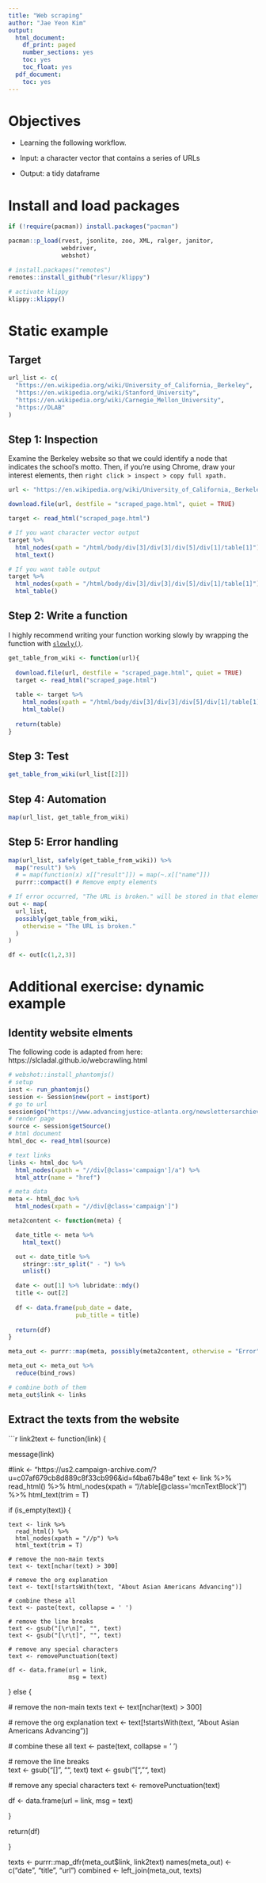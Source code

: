 ```yaml
---
title: "Web scraping"
author: "Jae Yeon Kim"
output:
  html_document:
    df_print: paged
    number_sections: yes
    toc: yes
    toc_float: yes
  pdf_document:
    toc: yes
---
```


# Objectives 

- Learning the following workflow. 

- Input: a character vector that contains a series of URLs

- Output: a tidy dataframe

# Install and load packages

```r
if (!require(pacman)) install.packages("pacman")

pacman::p_load(rvest, jsonlite, zoo, XML, ralger, janitor,
               webdriver,
               webshot)

# install.packages("remotes")
remotes::install_github("rlesur/klippy")

# activate klippy
klippy::klippy()
```

# Static example 

## Target 

```r
url_list <- c(
  "https://en.wikipedia.org/wiki/University_of_California,_Berkeley",
  "https://en.wikipedia.org/wiki/Stanford_University",
  "https://en.wikipedia.org/wiki/Carnegie_Mellon_University",
  "https://DLAB"
)
```

## Step 1: Inspection 

Examine the Berkeley website so that we could identify a node that indicates the school's motto. Then, if you're using Chrome, draw your interest elements, then `right click > inspect > copy full xpath.`

```r
url <- "https://en.wikipedia.org/wiki/University_of_California,_Berkeley"

download.file(url, destfile = "scraped_page.html", quiet = TRUE)

target <- read_html("scraped_page.html")

# If you want character vector output
target %>%
  html_nodes(xpath = "/html/body/div[3]/div[3]/div[5]/div[1]/table[1]") %>%
  html_text() 

# If you want table output 
target %>%
  html_nodes(xpath = "/html/body/div[3]/div[3]/div[5]/div[1]/table[1]") %>%
  html_table()
```

## Step 2: Write a function 

I highly recommend writing your function working slowly by wrapping the function with [`slowly()`](https://purrr.tidyverse.org/reference/insistently.html).

```r
get_table_from_wiki <- function(url){
  
  download.file(url, destfile = "scraped_page.html", quiet = TRUE)
  target <- read_html("scraped_page.html")
  
  table <- target %>%
    html_nodes(xpath = "/html/body/div[3]/div[3]/div[5]/div[1]/table[1]") %>%
    html_table() 
  
  return(table)
}
```

## Step 3: Test

```r
get_table_from_wiki(url_list[[2]])
```

## Step 4: Automation 

```r
map(url_list, get_table_from_wiki)
```

## Step 5: Error handling 

```r
map(url_list, safely(get_table_from_wiki)) %>%
  map("result") %>% 
  # = map(function(x) x[["result"]]) = map(~.x[["name"]])
  purrr::compact() # Remove empty elements
```

```r
# If error occurred, "The URL is broken." will be stored in that element(s).
out <- map(
  url_list,
  possibly(get_table_from_wiki,
    otherwise = "The URL is broken."
  )
)

df <- out[c(1,2,3)] 
```

# Additional exercise: dynamic example 

## Identity website elments 

The following code is adapted from here: https://slcladal.github.io/webcrawling.html

```r
# webshot::install_phantomjs()
# setup 
inst <- run_phantomjs()
session <- Session$new(port = inst$port)
# go to url 
session$go("https://www.advancingjustice-atlanta.org/newslettersarchieve")
# render page 
source <- session$getSource()
# html document
html_doc <- read_html(source)
```

```r
# text links 
links <- html_doc %>%
  html_nodes(xpath = "//div[@class='campaign']/a") %>%
  html_attr(name = "href")

# meta data 
meta <- html_doc %>%
  html_nodes(xpath = "//div[@class='campaign']") 

meta2content <- function(meta) {

  date_title <- meta %>%
    html_text()

  out <- date_title %>%
    stringr::str_split(" - ") %>%
    unlist()

  date <- out[1] %>% lubridate::mdy()
  title <- out[2]
  
  df <- data.frame(pub_date = date,
                   pub_title = title)
  
  return(df)
}

meta_out <- purrr::map(meta, possibly(meta2content, otherwise = "Error"))

meta_out <- meta_out %>%
  reduce(bind_rows)

# combine both of them
meta_out$link <- links
```

## Extract the texts from the website 

```r
link2text <- function(link) {
  
  message(link)
  
  #link <- "https://us2.campaign-archive.com/?u=c07af679cb8d889c8f33cb996&id=f4ba67b48e"
  text <- link %>%
    read_html() %>%
    html_nodes(xpath = "//table[@class='mcnTextBlock']") %>%
    html_text(trim = T)
  
  if (is_empty(text)) {
    
    text <- link %>%
      read_html() %>%
      html_nodes(xpath = "//p") %>%
      html_text(trim = T)

    # remove the non-main texts 
    text <- text[nchar(text) > 300]
    
    # remove the org explanation
    text <- text[!startsWith(text, "About Asian Americans Advancing")]
    
    # combine these all 
    text <- paste(text, collapse = ' ')
    
    # remove the line breaks  
    text <- gsub("[\r\n]", "", text)
    text <- gsub("[\r\t]", "", text)
    
    # remove any special characters 
    text <- removePunctuation(text)
    
    df <- data.frame(url = link,
                     msg = text)
    
  } else {
    
  # remove the non-main texts 
  text <- text[nchar(text) > 300]
  
  # remove the org explanation
  text <- text[!startsWith(text, "About Asian Americans Advancing")]
  
  # combine these all 
  text <- paste(text, collapse = ' ')
  
  # remove the line breaks  
  text <- gsub("[\r\n]", "", text)
  text <- gsub("[\r\t]", "", text)
  
  # remove any special characters 
  text <- removePunctuation(text)
  
  df <- data.frame(url = link,
                   msg = text)
  
  }
  
  return(df)
  
}

texts <- purrr::map_dfr(meta_out$link, link2text)
names(meta_out) <- c("date", "title", "url")
combined <- left_join(meta_out, texts)
  